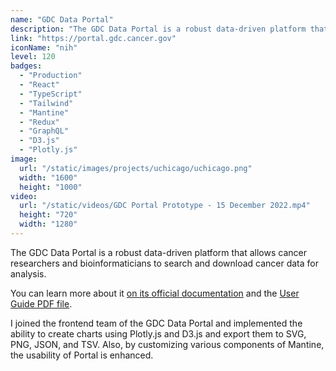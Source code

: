 ```yaml
---
name: "GDC Data Portal"
description: "The GDC Data Portal is a robust data-driven platform that allows users to search and download cancer data for analysis using modern web technologies."
link: "https://portal.gdc.cancer.gov"
iconName: "nih"
level: 120
badges:
  - "Production"
  - "React"
  - "TypeScript"
  - "Tailwind"
  - "Mantine"
  - "Redux"
  - "GraphQL"
  - "D3.js"
  - "Plotly.js"
image:
  url: "/static/images/projects/uchicago/uchicago.png"
  width: "1600"
  height: "1000"
video:
  url: "/static/videos/GDC Portal Prototype - 15 December 2022.mp4"
  height: "720"
  width: "1280"
---
```


The GDC Data Portal is a robust data-driven platform that allows cancer researchers and bioinformaticians to search and download cancer data for analysis.

You can learn more about it [on its official documentation](https://docs.gdc.cancer.gov/Data_Portal/Users_Guide/Getting_Started) and the [User Guide PDF file](https://docs.gdc.cancer.gov/Data_Portal/PDF/Data_Portal_UG.pdf).

I joined the frontend team of the GDC Data Portal and implemented the ability to create charts using Plotly.js and D3.js and export them to SVG, PNG, JSON, and TSV. Also, by customizing various components of Mantine, the usability of Portal is enhanced.
